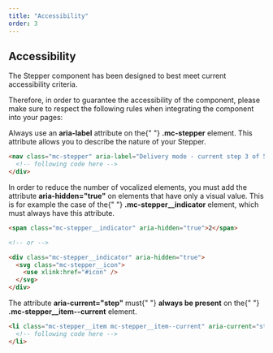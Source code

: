 ```yaml
---
title: "Accessibility"
order: 3
---
```


## Accessibility

The Stepper component has been designed to best meet current accessibility criteria.

Therefore, in order to guarantee the accessibility of the component, please make sure to respect the following rules when integrating the component into your pages:

<HintItem>
  Always use an <strong>aria-label</strong> attribute on the{" "}
  <strong>.mc-stepper</strong>
  element. This attribute allows you to describe the nature of your Stepper.
</HintItem>

```html
<nav class="mc-stepper" aria-label="Delivery mode - current step 3 of 5.">
  <!-- following code here -->
</div>
```

<HintItem>
  In order to reduce the number of vocalized elements, you must add the
  attribute <strong>aria-hidden="true"</strong> on elements that have only a
  visual value. This is for example the case of the{" "}
  <strong>.mc-stepper__indicator</strong> element, which must always have this
  attribute.
</HintItem>

```html
<span class="mc-stepper__indicator" aria-hidden="true">2</span>

<!-- or -->

<div class="mc-stepper__indicator" aria-hidden="true">
  <svg class="mc-stepper__icon">
    <use xlink:href="#icon" />
  </svg>
</div>
```

<HintItem>
  The attribute <strong>aria-current="step"</strong> must{" "}
  <strong>always be present</strong> on the{" "}
  <strong>.mc-stepper__item--current</strong> element.
</HintItem>

```html
<li class="mc-stepper__item mc-stepper__item--current" aria-current="step">
  <!-- following code here -->
</li>
```
